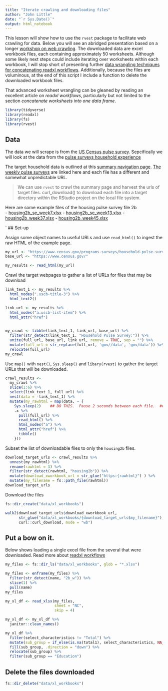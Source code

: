 ```yaml
---
title: "Iterate crawling and downloading files"
author: "John Little"
date: "`r Sys.Date()`"
output: html_notebook
---
```


This lesson will show how to use the `rvest` package to facilitate web crawling for data. Below you will see an abridged presentation based on a longer [workshop on web crawling](https://rfun.library.duke.edu/portfolio/scraping_workshop/).  The downloaded data  are excel workbook files, each containing approximately 50 worksheets.  Although some likely next steps could include iterating over worksheets within each workbook, I will stop short of presenting further [data wrangling techniques for concatenating readxl workflows](https://readxl.tidyverse.org/articles/readxl-workflows.html). Additionally, because the files are voluminous, at the end of this script I include a function to delete the downloaded workbook files.  

That advanced worksheet wrangling can be gleaned by reading an excellent article on _readxl workflows_, particularly but not limited to the section _concatenate worksheets into one data frame_. 

```r
library(tidyverse)
library(readxl)
library(fs)
library(rvest)
```

## Data

The data we will scrape is from the [US Census pulse survey](https://www.census.gov/newsroom/press-kits/2020/pulse-surveys.html).  Sepcifically we will look at the data from the [pulse surveys household experience](https://www.census.gov/data/experimental-data-products/household-pulse-survey.html) 

The target household data is outlined at this [summary navigation page](https://www.census.gov/programs-surveys/household-pulse-survey/data.html).  [The weekly pulse surveys](https://www.census.gov/data/tables/2020/demo/hhp/hhp13.html) are linked here and each file has a different and somewhat unpredictable URL.  

> We can use `rvest` to crawl the summary page and harvest the urls of target files.  curl_download() to download each file into a target directory within the RStudio project on  the local file system. 

Here are some example files of the housing pulse survey file 2b  
- [housing2b_se_week7.xlsx](https://www2.census.gov/programs-surveys/demo/tables/hhp/2020/wk7/housing2b_se_week7.xlsx)
- [housing2b_se_week13.xlsx](https://www2.census.gov/programs-surveys/demo/tables/hhp/2020/wk13/housing2b_se_week13.xlsx)
- [housing2b_week37.xlsx](https://www2.census.gov/programs-surveys/demo/tables/hhp/2021/wk37/housing2b_week37.xlsx)
- [housing2b_week45.xlsx](https://www2.census.gov/programs-surveys/demo/tables/hhp/2022/wk45/housing2b_week45.xlsx)

`
## Set-up

Assign some object names to useful URLs and use `read_html()` to ingest the raw HTML of the example page.

```r
my_url <- "https://www.census.gov/programs-surveys/household-pulse-survey/data.html"
base_url <- "https://www.census.gov/"

my_results <- read_html(my_url)
```

Crawl the target webpages to gather a list of URLs for files that may be download

```r
link_text_1 <- my_results %>% 
  html_nodes(".uscb-title-3") %>% 
  html_text2()

link_url <- my_results %>% 
  html_nodes("a.uscb-list-item") %>% 
  html_attr("href")
  

my_crawl <- tibble(link_text_1, link_url, base_url) %>% 
  filter(str_detect(link_text_1, "Household Pulse Survey:")) %>% 
  unite(full_url, base_url, link_url, remove = TRUE, sep = "") %>% 
  mutate(full_url = str_replace(full_url, 'gov//data', 'gov/data')) %>% 
  relocate(full_url)
my_crawl
```

Use `map()` with `nest()`, `Sys.sleep()` and `libary(rvest)` to gather the target URLs that will be downloaded.

```r
crawl_results <- 
  my_crawl %>% 
  slice(1:6) %>% 
  select(link_text_1, full_url) %>% 
  nest(data = -link_text_1) %>% 
  mutate(my_rawhtml = map(data, ~ {
    Sys.sleep(2)    ## DO THIS.  Pause 2 seconds between each file.  ##
    .x %>%
      pull(full_url) %>% 
      read_html() %>% 
      html_nodes("a") %>%
      html_attr("href") %>% 
      tibble() 
    }))
```


Subset the list of downloadable files to only the `housing2b` files.

```r
download_target_urls <- crawl_results %>% 
  unnest(my_rawhtml) %>% 
  rename(rawhtml = 3) %>% 
  filter(str_detect(rawhtml, "housing2b")) %>% 
  mutate(download_xworkbook_url = str_glue("https:{rawhtml}") ) %>% 
  mutate(my_filename = fs::path_file(rawhtml)) 
download_target_urls
```

Download the files 

```r
fs::dir_create("data/xl_workbooks")

walk2(download_target_urls$download_xworkbook_url, 
      str_glue("data/xl_workbooks/{download_target_urls$my_filename}"), 
      curl::curl_download, mode = "wb")
```


## Put a bow on it.

Below shows loading a single excel file from the several that were downloaded.  Read more about [readxl workflows](https://readxl.tidyverse.org/articles/readxl-workflows.html)

```r
my_files <- fs::dir_ls("data/xl_workbooks", glob = "*.xlsx")

my_files <- enframe(my_files) %>% 
  filter(str_detect(name, "2b_w")) %>% 
  slice(1) %>%
  pull(name)
my_files

my_xl_df <- read_xlsx(my_files,
                      sheet = "NC", 
                      skip = 4)

my_xl_df <- my_xl_df %>% 
  janitor::clean_names()

my_xl_df %>% 
  filter(select_characteristics != "Total") %>% 
  mutate(sub_group = if_else(is.na(total1), select_characteristics, NA_character_)) %>% 
  fill(sub_group, .direction = "down") %>% 
  relocate(sub_group) %>% 
  filter(sub_group == "Education")
```
## Delete the files downloaded

```r
fs::dir_delete("data/xl_workbooks")
```

